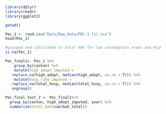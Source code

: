 ```r
library(dplyr)
library(readr)
library(ggplot2)
```

```r
getwd()

Pec_1 <- read.csv("Data/Raw_Data/PEC-1 (1).csv")
head(Pec_1)
```


```r


#grouped and calculated to total kWh for low consumption areas and High consumption areas.
is.na(Pec_1)

Pec_final1<- Pec_1 %>%
    group_by(canton) %>%
    mutate(high_adopt_imputed = 
   replace_na(high_adopt, median(high_adopt, na.rm = T))) %>%
    mutate(hosp_rate_imputed = 
   replace_na(total_hosp, median(total_hosp, na.rm = T))) %>%
   ungroup()

Pec_final_test_2 <- Pec_final1%>% 
  group_by(canton, high_adopt_imputed, year) %>% 
  summarise(total_kwh=sum(kwh_total))

```


